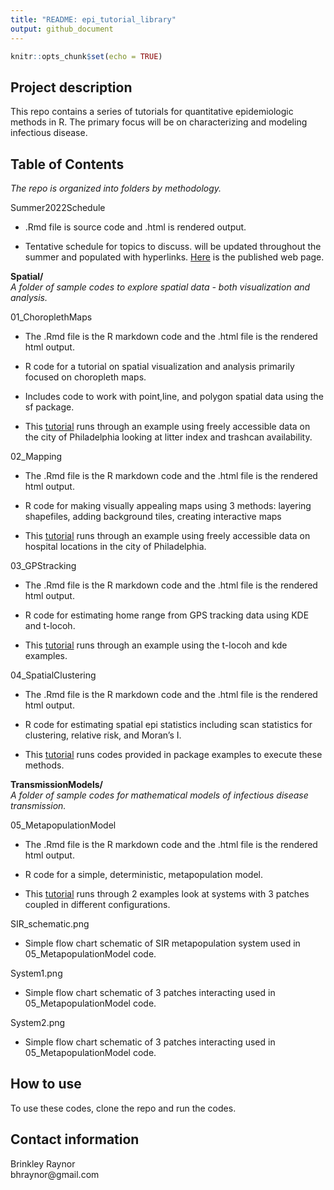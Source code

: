 ---
title: "README: epi_tutorial_library"
output: github_document
---

```{r setup, include=FALSE}
knitr::opts_chunk$set(echo = TRUE)
```

## Project description  
This repo contains a series of tutorials for quantitative epidemiologic methods in R. The primary focus will be on characterizing and modeling infectious disease.

## Table of Contents  
*The repo is organized into folders by methodology.*   

Summer2022Schedule  

+ .Rmd file is source code and .html is rendered output.  

+ Tentative schedule for topics to discuss. will be updated throughout the summer and populated with hyperlinks. [Here](https://rpubs.com/bhraynor/MethodsSummer2022) is the published web page. 


**Spatial/**  
*A folder of sample codes to explore spatial data - both visualization and analysis.*   

01_ChoroplethMaps 

+ The .Rmd file is the R markdown code and the .html file is the rendered html output.  

+ R code for a tutorial on spatial visualization and analysis primarily focused on choropleth maps.  

+ Includes code to work with point,line, and polygon spatial data using the sf package.  

+ This [tutorial](https://rpubs.com/bhraynor/MethodsSummer2022) runs through an example using freely accessible data on the city of Philadelphia looking at litter index and trashcan availability.  

02_Mapping  

+ The .Rmd file is the R markdown code and the .html file is the rendered html output.  

+ R code for making visually appealing maps using 3 methods: layering shapefiles, adding background tiles, creating interactive maps  

+ This [tutorial](https://rpubs.com/bhraynor/mapping) runs through an example using freely accessible data on hospital locations in the city of Philadelphia.

03_GPStracking  

+ The .Rmd file is the R markdown code and the .html file is the rendered html output.  

+ R code for estimating home range from GPS tracking data using KDE and t-locoh.  

+ This [tutorial](https://rpubs.com/bhraynor/Tutorial3_GPStracking) runs through an example using the t-locoh and kde examples.


04_SpatialClustering  

+ The .Rmd file is the R markdown code and the .html file is the rendered html output.  

+ R code for estimating spatial epi statistics including scan statistics for clustering, relative risk, and Moran's I.  

+ This [tutorial](https://rpubs.com/bhraynor/SpatialEpi) runs codes provided in package examples to execute these methods.

**TransmissionModels/**  
*A folder of sample codes for mathematical models of infectious disease transmission.*

05_MetapopulationModel 

+ The .Rmd file is the R markdown code and the .html file is the rendered html output.  

+ R code for a simple, deterministic, metapopulation model.

+ This [tutorial](https://rpubs.com/bhraynor/MetapopulationModel) runs through 2 examples look at systems with 3 patches coupled in different configurations.   

SIR_schematic.png 

+ Simple flow chart schematic of SIR metapopulation system used in 05_MetapopulationModel code. 

System1.png  

+ Simple flow chart schematic of 3 patches interacting used in 05_MetapopulationModel code.  

System2.png  

+ Simple flow chart schematic of 3 patches interacting used in 05_MetapopulationModel code.  


## How to use  
To use these codes, clone the repo and run the codes.  

## Contact information   
Brinkley Raynor    
bhraynor@gmail.com   
